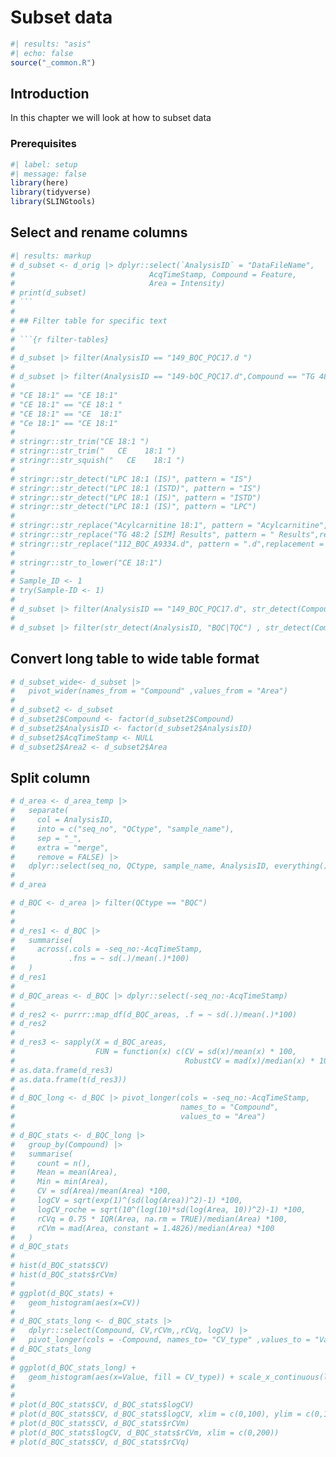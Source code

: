 # Subset data

```{r}
#| results: "asis"
#| echo: false
source("_common.R")
```
## Introduction

In this chapter we will look at how to subset data

### Prerequisites

```{r}
#| label: setup
#| message: false
library(here)
library(tidyverse)
library(SLINGtools)
```

## Select and rename columns

```{r select-rename-columns}
#| results: markup
# d_subset <- d_orig |> dplyr::select(`AnalysisID` = "DataFileName", 
#                              AcqTimeStamp, Compound = Feature, 
#                              Area = Intensity)
# print(d_subset)
# ```
# 
# ## Filter table for specific text
# 
# ```{r filter-tables}
# 
# d_subset |> filter(AnalysisID == "149_BQC_PQC17.d ")
# 
# d_subset |> filter(AnalysisID == "149-bQC_PQC17.d",Compound == "TG 48:1 [-18:1]")
# 
# "CE 18:1" == "CE 18:1"
# "CE 18:1" == "CE 18:1 "
# "CE 18:1" == "CE  18:1"
# "Ce 18:1" == "CE 18:1"
# 
# stringr::str_trim("CE 18:1 ")
# stringr::str_trim("   CE    18:1 ")
# stringr::str_squish("   CE    18:1 ")
# 
# stringr::str_detect("LPC 18:1 (IS)", pattern = "IS")
# stringr::str_detect("LPC 18:1 (ISTD)", pattern = "IS")
# stringr::str_detect("LPC 18:1 (IS)", pattern = "ISTD")
# stringr::str_detect("LPC 18:1 (IS)", pattern = "LPC")
# 
# stringr::str_replace("Acylcarnitine 18:1", pattern = "Acylcarnitine",replacement = "CAR")
# stringr::str_replace("TG 48:2 [SIM] Results", pattern = " Results",replacement = "")
# stringr::str_replace("112_BQC_A9334.d", pattern = ".d",replacement = "")
# 
# stringr::str_to_lower("CE 18:1")
# 
# Sample_ID <- 1
# try(Sample-ID <- 1)
# 
# d_subset |> filter(AnalysisID == "149_BQC_PQC17.d", str_detect(Compound, "IS|LPI") )
# 
# d_subset |> filter(str_detect(AnalysisID, "BQC|TQC") , str_detect(Compound, "IS")) -> temp

```

## Convert long table to wide table format

```{r convert-long-to-wide-table}
# d_subset_wide<- d_subset |> 
#   pivot_wider(names_from = "Compound" ,values_from = "Area")
# 
# d_subset2 <- d_subset 
# d_subset2$Compound <- factor(d_subset2$Compound)
# d_subset2$AnalysisID <- factor(d_subset2$AnalysisID)
# d_subset2$AcqTimeStamp <- NULL
# d_subset2$Area2 <- d_subset2$Area


```

## Split column

```{r split-column}

# d_area <- d_area_temp |> 
#   separate(
#     col = AnalysisID,
#     into = c("seq_no", "QCtype", "sample_name"), 
#     sep = "_",
#     extra = "merge", 
#     remove = FALSE) |> 
#   dplyr::select(seq_no, QCtype, sample_name, AnalysisID, everything())
#     
# d_area
```

```{r calulcate-column-stats}
# d_BQC <- d_area |> filter(QCtype == "BQC")
# 
# 
# d_res1 <- d_BQC |>
#   summarise(
#     across(.cols = -seq_no:-AcqTimeStamp,
#            .fns = ~ sd(.)/mean(.)*100)
#   )
# d_res1
# 
# d_BQC_areas <- d_BQC |> dplyr::select(-seq_no:-AcqTimeStamp)
# 
# d_res2 <- purrr::map_df(d_BQC_areas, .f = ~ sd(.)/mean(.)*100)
# d_res2
# 
# d_res3 <- sapply(X = d_BQC_areas, 
#                  FUN = function(x) c(CV = sd(x)/mean(x) * 100,
#                                      RobustCV = mad(x)/median(x) * 100))
# as.data.frame(d_res3)
# as.data.frame(t(d_res3))
# 
# d_BQC_long <- d_BQC |> pivot_longer(cols = -seq_no:-AcqTimeStamp,
#                                     names_to = "Compound",
#                                     values_to = "Area")
# 
# d_BQC_stats <- d_BQC_long |> 
#   group_by(Compound) |> 
#   summarise(
#     count = n(),
#     Mean = mean(Area),
#     Min = min(Area),
#     CV = sd(Area)/mean(Area) *100,
#     logCV = sqrt(exp(1)^(sd(log(Area))^2)-1) *100,
#     logCV_roche = sqrt(10^(log(10)*sd(log(Area, 10))^2)-1) *100,
#     rCVq = 0.75 * IQR(Area, na.rm = TRUE)/median(Area) *100,
#     rCVm = mad(Area, constant = 1.4826)/median(Area) *100
#   )
# d_BQC_stats
# 
# hist(d_BQC_stats$CV)
# hist(d_BQC_stats$rCVm)
# 
# ggplot(d_BQC_stats) +
#   geom_histogram(aes(x=CV))
# 
# d_BQC_stats_long <- d_BQC_stats |>
#   dplyr:::select(Compound, CV,rCVm,,rCVq, logCV) |> 
#   pivot_longer(cols = -Compound, names_to= "CV_type" ,values_to = "Value")
# d_BQC_stats_long
# 
# ggplot(d_BQC_stats_long) +
#   geom_histogram(aes(x=Value, fill = CV_type)) + scale_x_continuous(limits = c(0,150)) + facet_wrap(~CV_type)
# 
# 
# plot(d_BQC_stats$CV, d_BQC_stats$logCV)
# plot(d_BQC_stats$CV, d_BQC_stats$logCV, xlim = c(0,100), ylim = c(0,100))
# plot(d_BQC_stats$CV, d_BQC_stats$rCVm)
# plot(d_BQC_stats$logCV, d_BQC_stats$rCVm, xlim = c(0,200))
# plot(d_BQC_stats$CV, d_BQC_stats$rCVq)
```
